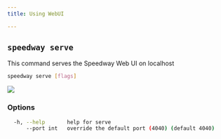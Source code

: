 ```yaml
---
title: Using WebUI

---
```


## `speedway serve`

This command serves the Speedway Web UI on localhost

```bash
speedway serve [flags]
```

<img src="/img/speedway.png" />

### Options

```bash
  -h, --help       help for serve
      --port int   override the default port (4040) (default 4040)
```
